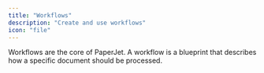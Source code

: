```yaml
---
title: "Workflows"
description: "Create and use workflows"
icon: "file"
---
```


Workflows are the core of PaperJet. A workflow is a blueprint that describes how a specific document should be processed.
